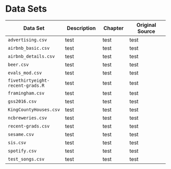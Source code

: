 # Data Sets {#datasets}

| Data Set 	| Description 	| Chapter 	| Original Source 	|
|----------	|-------------	|---------	|-----------------	|
| `advertising.csv`    	|     test    	| test    	| test            	|
| `airbnb_basic.csv`     	|     test    	| test    	| test            	|
| `airbnb_details.csv`     	|     test    	| test    	| test            	|
| `beer.csv`     	|     test    	| test    	| test            	|
|  `evals_mod.csv`    	|     test    	| test    	| test            	|
| `fivethirtyeight-recent-grads.R`     	|     test    	| test    	| test            	|
| `framingham.csv`     	|     test    	| test    	| test            	|
| `gss2016.csv`     	|     test    	| test    	| test            	|
| `KingCountyHouses.csv`     	|     test    	| test    	| test            	|
| `ncbreweries.csv`     	|     test    	| test    	| test            	|
| `recent-grads.csv`     	|     test    	| test    	| test            	|
| `sesame.csv`     	|     test    	| test    	| test            	|
| `sis.csv`     	|     test    	| test    	| test            	|
| `spotify.csv`     	|     test    	| test    	| test            	|
| `test_songs.csv`     	|     test    	| test    	| test            	|